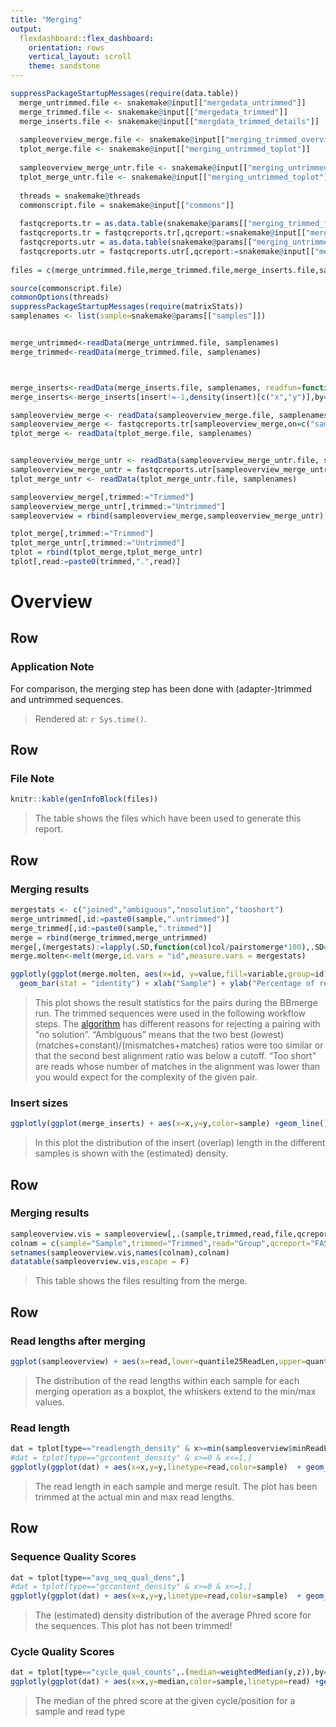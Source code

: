 ```yaml
---
title: "Merging"
output: 
  flexdashboard::flex_dashboard:
    orientation: rows
    vertical_layout: scroll
    theme: sandstone
---
```



```r
suppressPackageStartupMessages(require(data.table))
  merge_untrimmed.file <- snakemake@input[["mergedata_untrimmed"]]
  merge_trimmed.file <- snakemake@input[["mergedata_trimmed"]]
  merge_inserts.file <- snakemake@input[["mergdata_trimmed_details"]]
  
  sampleoverview_merge.file <- snakemake@input[["merging_trimmed_overview"]]
  tplot_merge.file <- snakemake@input[["merging_untrimmed_toplot"]]
  
  sampleoverview_merge_untr.file <- snakemake@input[["merging_untrimmed_overview"]]
  tplot_merge_untr.file <- snakemake@input[["merging_untrimmed_toplot"]]
  
  threads = snakemake@threads
  commonscript.file = snakemake@input[["commons"]]
  
  fastqcreports.tr = as.data.table(snakemake@params[["merging_trimmed_fastqc"]])
  fastqcreports.tr = fastqcreports.tr[,qcreport:=snakemake@input[["merging_trimmed_fastqc"]]]
  fastqcreports.utr = as.data.table(snakemake@params[["merging_untrimmed_fastqc"]])
  fastqcreports.utr = fastqcreports.utr[,qcreport:=snakemake@input[["merging_untrimmed_fastqc"]]]
  
files = c(merge_untrimmed.file,merge_trimmed.file,merge_inserts.file,sampleoverview_merge.file,tplot_merge.file,sampleoverview_merge_untr.file,tplot_merge_untr.file)

source(commonscript.file)
commonOptions(threads)
suppressPackageStartupMessages(require(matrixStats))
samplenames <- list(sample=snakemake@params[["samples"]])


merge_untrimmed<-readData(merge_untrimmed.file, samplenames)
merge_trimmed<-readData(merge_trimmed.file, samplenames)



merge_inserts<-readData(merge_inserts.file, samplenames, readfun=function(...)fread(..., sep="\t",fill=T))
merge_inserts<-merge_inserts[insert!=-1,density(insert)[c("x","y")],by="sample"]

sampleoverview_merge <- readData(sampleoverview_merge.file, samplenames)
sampleoverview_merge <- fastqcreports.tr[sampleoverview_merge,on=c("sample","read")]
tplot_merge <- readData(tplot_merge.file, samplenames)


sampleoverview_merge_untr <- readData(sampleoverview_merge_untr.file, samplenames)
sampleoverview_merge_untr = fastqcreports.utr[sampleoverview_merge_untr,on=c("sample","read")]
tplot_merge_untr <- readData(tplot_merge_untr.file, samplenames)

sampleoverview_merge[,trimmed:="Trimmed"]
sampleoverview_merge_untr[,trimmed:="Untrimmed"]
sampleoverview = rbind(sampleoverview_merge,sampleoverview_merge_untr)

tplot_merge[,trimmed:="Trimmed"]
tplot_merge_untr[,trimmed:="Untrimmed"]
tplot = rbind(tplot_merge,tplot_merge_untr)
tplot[,read:=paste0(trimmed,".",read)]

```


Overview
==================

Row
--------------------------------------

### Application Note

For comparison, the merging step has been done with (adapter-)trimmed and untrimmed sequences. 

> Rendered at: `r Sys.time()`.

Row
--------------------------------------

### File Note

```r
knitr::kable(genInfoBlock(files))
```

> The table shows the files which have been used to generate this report.


Row
--------------------------------------

### Merging results

```r
mergestats <- c("joined","ambiguous","nosolution","tooshort")
merge_untrimmed[,id:=paste0(sample,".untrimmed")]
merge_trimmed[,id:=paste0(sample,".trimmed")]
merge = rbind(merge_trimmed,merge_untrimmed)
merge[,(mergestats):=lapply(.SD,function(col)col/pairstomerge*100),.SD=mergestats]
merge.molten<-melt(merge,id.vars = "id",measure.vars = mergestats)

ggplotly(ggplot(merge.molten, aes(x=id, y=value,fill=variable,group=id)) + 
  geom_bar(stat = "identity") + xlab("Sample") + ylab("Percentage of read pairs") +  scale_y_continuous(labels = function(x) paste0(x, "%")) + scale_fill_brewer(palette = additional_palette) +labs(fill="Merge Result"))
```

>This plot shows the result statistics for the pairs during the BBmerge run. The trimmed sequences were used in the following workflow steps. The [algorithm](https://journals.plos.org/plosone/article?id=10.1371/journal.pone.0185056#sec006) has different reasons for rejecting a pairing with "no solution". "Ambiguous" means that the two best (lowest) (matches+constant)/(mismatches+matches) ratios were too similar or that the second best alignment ratio was below a cutoff. "Too short" are reads whose number of matches in the alignment was lower than you would expect for the complexity of the given pair. 

### Insert sizes

```r
ggplotly(ggplot(merge_inserts) + aes(x=x,y=y,color=sample) +geom_line() + scale_fill_brewer(palette = sample_palette) + xlab("Insert(Overlap) length in bp") + ylab("Density")+labs(color="Sample"))
```

>In this plot the distribution of the insert (overlap) length in the different samples is shown with the (estimated) density.

Row
--------------------------------------

### Merging results

```r
sampleoverview.vis = sampleoverview[,.(sample,trimmed,read,file,qcreport,minReadLen,maxReadLen,reads)]
colnam = c(sample="Sample",trimmed="Trimmed",read="Group",qcreport="FASTQC Report",minReadLen="Shortest Read [bp]",maxReadLen="Longest Read [bp]",reads="Number of read pairs")
setnames(sampleoverview.vis,names(colnam),colnam)
datatable(sampleoverview.vis,escape = F)
```

>This table shows the files resulting from the merge.

Row
--------------------------------------

### Read lengths after merging

```r
ggplot(sampleoverview) + aes(x=read,lower=quantile25ReadLen,upper=quantile75ReadLen,middle=medianReadLen,ymin=minReadLen,ymax=maxReadLen,group=interaction(sample,trimmed,read),fill=sample) + geom_boxplot(stat="identity",position = "dodge")+scale_fill_brewer(palette = sample_palette) + xlab ("Read group") +ylab("Read length in bp") + facet_wrap(~trimmed) + labs(fill="Sample") + theme(legend.position = "bottom")
```

> The distribution of the read lengths within each sample for each merging operation as a boxplot, the whiskers extend to the min/max values.


### Read length

```r
dat = tplot[type=="readlength_density" & x>=min(sampleoverview$minReadLen) & x<=max(sampleoverview$maxReadLen),]
#dat = tplot[type=="gccontent_density" & x>=0 & x<=1,]
ggplotly(ggplot(dat) + aes(x=x,y=y,linetype=read,color=sample)  + geom_line() +scale_color_brewer(palette = sample_palette)+ xlab("Read Length in bp") + facet_wrap(~trimmed) +  ylab("Density Estimate") +theme(legend.title = element_blank())) 
```

> The read length in each sample and merge result. The plot has been trimmed at the actual min and max read lengths.


Row
--------------------------------------

### Sequence Quality Scores

```r
dat = tplot[type=="avg_seq_qual_dens",]
#dat = tplot[type=="gccontent_density" & x>=0 & x<=1,]
ggplotly(ggplot(dat) + aes(x=x,y=y,linetype=read,color=sample)  + geom_line() +scale_color_brewer(palette = sample_palette)+ xlab("Average Phred Score for a whole read") + ylab("Density Estimate") +theme(legend.title = element_blank()) + facet_wrap(~trimmed))
```

> The (estimated) density distribution of the average Phred score for the sequences. This plot has not been trimmed!


### Cycle Quality Scores

```r
dat = tplot[type=="cycle_qual_counts",.(median=weightedMedian(y,z)),by=c("sample","read","x","trimmed")]
ggplotly(ggplot(dat) + aes(x=x,y=median,color=sample,linetype=read) +geom_line()+scale_color_brewer(palette = sample_palette)+ ylab( "Median phred score")+xlab("Cycle")+theme(legend.title = element_blank())+ facet_wrap(~trimmed))
```

> The median of the phred score at the given cycle/position for a sample and read type
